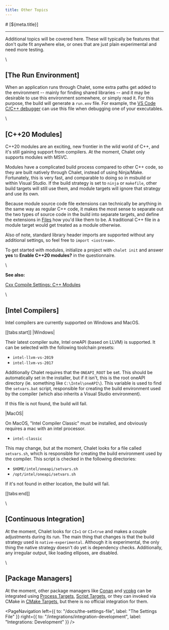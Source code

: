 ```yaml
---
title: Other Topics
---
```


<PageCategory id="docs" />
# [${meta.title}]

---

Additional topics will be covered here. These will typically be features that don't quite fit anywhere else, or ones that are just plain experimental and need more testing.

\\

## [The Run Environment]

When an application runs through Chalet, some extra paths get added to the environment -- mainly for finding shared libraries -- and it may be desirable to use this environment somewhere, or simply read it. For this purpose, the build will generate a `run.env` file. For example, the [VS Code C/C++ debugger](/integrations/visual-studio-code?id=debugging) can use this file when debugging one of your executables. 

\\

## [C++20 Modules]

C++20 modules are an exciting, new frontier in the wild world of C++, and it's still gaining support from compilers. At the moment, Chalet only supports modules with MSVC.

Modules have a complicated build process compared to other C++ code, so they are built natively through Chalet, instead of using Ninja/Make. Fortunately, this is very fast, and comparable to doing so in msbuild or within Visual Studio. If the build strategy is set to `ninja` or `makefile`, other build targets will still use them, and module targets will ignore that strategy and use its own. 

Because module source code file extensions can technically be anything in the same way as regular C++ code, it makes the most sense to separate out the two types of source code in the build into separate targets, and define the extensions in [Files](/docs/creating-targets?id=adding-source-files) how you'd like them to be. A traditional C++ file in a module target would get treated as a module otherwise.

Also of note, standard library header imports are supported without any additional settings, so feel free to `import <iostream>`. 

To get started with modules, initialize a project with `chalet init` and answer **yes** to **Enable C++20 modules?** in the questionnaire.

\

**See also:**

[Cxx Compile Settings: C++ Modules](/docs/cxx-compile-settings?id=c-modules)

\\

## [Intel Compilers]

Intel compilers are currently supported on Windows and MacOS.

[[tabs:start]]
|Windows|

Their latest compiler suite, Intel oneAPI (based on LLVM) is supported. It can be selected with the following toolchain presets:

* `intel-llvm-vs-2019`
* `intel-llvm-vs-2017`

Additionally Chalet requires that the `ONEAPI_ROOT` be set. This should be automatically set in the installer, but if it isn't, this is the root oneAPI directory (ie. something like `C:\Intel\oneAPI\`). This variable is used to find the `setvars.bat` script, responsible for creating the build environment used by the compiler (which also inherits a Visual Studio environment).

If this file is not found, the build will fail.

|MacOS|

On MacOS, "Intel Compiler Classic" must be installed, and obviously requires a mac with an intel processor.

* `intel-classic`

This may change, but at the moment, Chalet looks for a file called `setvars.sh`, which is responsible for creating the build environment used by the compiler. This script is checked in the following directories:

* `$HOME/intel/oneapi/setvars.sh`
* `/opt/intel/oneapi/setvars.sh`

If it's not found in either location, the build will fail.

[[tabs:end]]

\\

## [Continuous Integration]

At the moment, Chalet looks for `CI=1` or `CI=true` and makes a couple adjustments during its run. The main thing that changes is that the build strategy used is `native-experimental`. Although it is experimental, the only thing the native strategy doesn't do yet is dependency checks. Additionally, any irregular output, like loading ellipses, are disabled.

\\

## [Package Managers]

At the moment, other package managers like [Conan](//conan.io) and [vcpkg](//vcpkg.io) can be integrated using [Process Targets](/docs/creating-targets?id=process-targets), [Script Targets](/docs/creating-targets?id=script-targets), or they can invoked via CMake in [CMake Targets](/docs/creating-targets?id=cmake-targets), but there is no official integration for them.


<PageNavigation 
    left={{ to: "/docs/the-settings-file", label: "The Settings File" }}
    right={{ to: "/integrations/integration-development", label: "Integrations: Development" }}
/>
